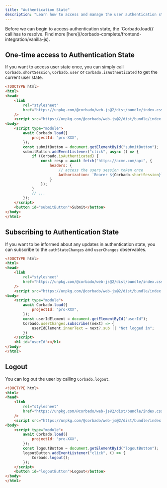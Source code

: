 ```yaml
---
title: "Authentication State"
description: "Learn how to access and manage the user authentication state on the in your VanillaJS application."
---
```


<Warning>
    Before we can begin to access authentication state, the `Corbado.load()` call has to resolve.
    Find more [here](/corbado-complete/frontend-integration/vanilla-js).
</Warning>

## One-time access to Authentication State

If you want to access user state once, you can simply call `Corbado.shortSession`,
`Corbado.user` or `Corbado.isAuthenticated` to get the current user state.

```html main.html
<!DOCTYPE html>
<html>
<head>
    <link
        rel="stylesheet"
        href="https://unpkg.com/@corbado/web-js@2/dist/bundle/index.css"
    />
    <script src="https://unpkg.com/@corbado/web-js@2/dist/bundle/index.js"></script>
<body>
    <script type="module">
        await Corbado.load({
            projectId: "pro-XXX",
        });
        const submitButton = document.getElementById("submitButton");
        submitButton.addEventListener("click", async () => {
            if (Corbado.isAuthenticated) {
                const resp = await fetch("https://acme.com/api", {
                    headers: {
                        // access the users session token once
                        Authorization: `Bearer ${Corbado.shortSession}`
                    }
                });
            }
            // ...
        });
    </script>
    <button id="submitButton">Submit</button>
</body>
</html>
```

## Subscribing to Authentication State

If you want to be informed about any updates in authentication state, you can subscribe to the `authStateChanges` and `userChanges`
observables.

```html main.html
<!DOCTYPE html>
<html>
<head>
    <link
        rel="stylesheet"
        href="https://unpkg.com/@corbado/web-js@2/dist/bundle/index.css"
    />
    <script src="https://unpkg.com/@corbado/web-js@2/dist/bundle/index.js"></script>
<body>
    <script type="module">
        await Corbado.load({
            projectId: "pro-XXX",
        });
        const userIdElement = document.getElementById("userId");
        Corbado.userChanges.subscribe((next) => {
            userIdElement.innerText = next?.sub || "Not logged in";
        })
    </script>
    <h1 id="userId"></h1>
</body>
</html>
```

## Logout

You can log out the user by calling `Corbado.logout`.

```html main.html
<!DOCTYPE html>
<html>
<head>
    <link
        rel="stylesheet"
        href="https://unpkg.com/@corbado/web-js@2/dist/bundle/index.css"
    />
    <script src="https://unpkg.com/@corbado/web-js@2/dist/bundle/index.js"></script>
<body>
    <script type="module">
        await Corbado.load({
            projectId: "pro-XXX",
        });
        const logoutButton = document.getElementById("logoutButton");
        logoutButton.addEventListener("click", () => {
            Corbado.logout();
        });
    </script>
    <button id="logoutButton">Logout</button>
</body>
</html>
```